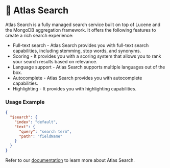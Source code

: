# 📘 Atlas Search

Atlas Search is a fully managed search service built on top of Lucene and the MongoDB aggregation framework. It offers the following features to create a rich search experience:

* Full-text search - Atlas Search provides you with full-text search capabilities, including stemming, stop words, and synonyms.
* Scoring - It provides you with a scoring system that allows you to rank your search results based on relevance.
* Language support - Atlas Search supports multiple languages out of the box.
* Autocomplete - Atlas Search provides you with autocomplete capabilities.
* Highlighting - It provides you with highlighting capabilities.  

### Usage Example

```json
{
  "$search": {
    "index": "default",
    "text": {
      "query": "search term",
      "path": "fieldName"
    }
  }
}
```

Refer to our [documentation](https://www.mongodb.com/docs/atlas/atlas-search/atlas-search-overview/) to learn more about Atlas Search.